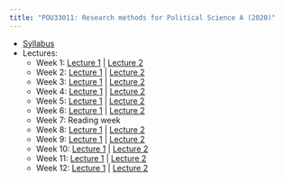 ```yaml
---
title: "POU33011: Research methods for Political Science A (2020)"
---
```



- [Syllabus](POU33011/2020/POU33011_Syllabus_Chadefaux.pdf)
- Lectures: 
     - Week 1:  [Lecture 1](POU33011/2020/Lectures/methods01.pdf) | [Lecture 2](POU33011/2020/Lectures/statistics01.pdf)
     - Week 2: [Lecture 1](POU33011/2020/Lectures/methods02.pdf) | [Lecture 2](POU33011/2020/Lectures/statistics02.pdf)
     - Week 3: [Lecture 1](POU33011/2020/Lectures/methods03.pdf) | [Lecture 2](POU33011/2020/Lectures/statistics02.pdf)
     - Week 4: [Lecture 1](POU33011/2020/Lectures/methods04.pdf) | [Lecture 2](POU33011/2020/Lectures/statistics04.pdf)
     - Week 5: [Lecture 1](POU33011/2020/Lectures/methods05.pdf) | [Lecture 2](POU33011/2020/Lectures/statistics05.pdf)
     - Week 6: [Lecture 1](POU33011/2020/Lectures/methods06.pdf) |  [Lecture 2](POU33011/2020/Lectures/statistics06.pdf)
     - Week 7: Reading week
     - Week 8: [Lecture 1](POU33011/2020/Lectures/methods08.pdf) | [Lecture 2](POU33011/2020/Lectures/statistics08.pdf)
     - Week 9: [Lecture 1](POU33011/2020/Lectures/methods09.pdf) | [Lecture 2](POU33011/2020/Lectures/statistics09.pdf)
     - Week 10: [Lecture 1](POU33011/2020/Lectures/methods10.pdf) | [Lecture 2](POU33011/2020/Lectures/statistics10.pdf)
     - Week 11: [Lecture 1](POU33011/2020/Lectures/methods11.pdf) | [Lecture 2](POU33011/2020/Lectures/statistics11.pdf)
     - Week 12: [Lecture 1](POU33011/2020/Lectures/methods12.pdf) | [Lecture 2](POU33011/2020/Lectures/statistics12.pdf)
     